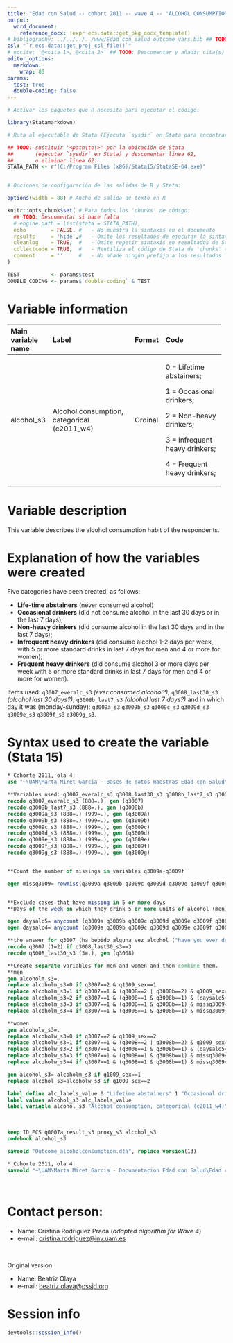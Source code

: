 ```yaml
---
title: "Edad con Salud -- cohort 2011 -- wave 4 -- 'ALCOHOL CONSUMPTION'" 
output:
  word_document:
    reference_docx: !expr ecs.data::get_pkg_docx_template()
# bibliography: ../../../../www/Edad_con_salud_outcome_vars.bib ## TODO: Descomentar esta línea SI se utiliza el gestor bibliográfico, en otro caso BORRAR esta línea
csl: "`r ecs.data::get_proj_csl_file()`"
# nocite: '@<cita_1>, @<cita_2>' ## TODO: Descomentar y añadir cita(s) o borrar campo
editor_options: 
  markdown:
    wrap: 80
params:
  test: true
  double-coding: false
---
```


```r
# Activar los paquetes que R necesita para ejecutar el código:

library(Statamarkdown)

# Ruta al ejecutable de Stata (Ejecuta `sysdir` en Stata para encontrar la ruta)

## TODO: sustituir '<path\to\>' por la ubicación de Stata
##       (ejecutar `sysdir` en Stata) y descomentar línea 62,
##       o eliminar linea 62:
STATA_PATH <- r"(C:/Program Files (x86)/Stata15/StataSE-64.exe)"


# Opciones de configuración de las salidas de R y Stata:

options(width = 88) # Ancho de salida de texto en R

knitr::opts_chunk$set( # Para todos los 'chunks' de código:
  ## TODO: Descomentar si hace falta
  # engine.path = list(stata = STATA_PATH),
  echo        = FALSE, #   - No muestra la sintaxis en el documento
  results     = 'hide',#   - Omite los resultados de ejecutar la sintaxis
  cleanlog    = TRUE,  #   - Omite repetir sintaxis en resultados de Stata
  collectcode = TRUE,  #   - Reutiliza el código de Stata de 'chunks' anteriores
  comment     = ''     #   - No añade ningún prefijo a los resultados
)

TEST          <- params$test
DOUBLE_CODING <- params$`double-coding` & TEST
```

# Variable information

+--------------------+---------------------------------------------+-------------+--------------------------------+
| Main variable name | Label                                       | Format      | Code                           |
+:===================+:============================================+:============+:===============================+
| alcohol_s3         | Alcohol consumption, categorical (c2011_w4) | Ordinal     | 0 = Lifetime abstainers;       |
|                    |                                             |             |                                |
|                    |                                             |             | 1 = Occasional drinkers;       |
|                    |                                             |             |                                |
|                    |                                             |             | 2 = Non-heavy drinkers;        |
|                    |                                             |             |                                |
|                    |                                             |             | 3 = Infrequent heavy drinkers; |
|                    |                                             |             |                                |
|                    |                                             |             | 4 = Frequent heavy drinkers;   |
+--------------------+---------------------------------------------+-------------+--------------------------------+

# Variable description

This variable describes the alcohol consumption habit of the respondents.

# Explanation of how the variables were created

Five categories have been created, as follows:

-   **Life-time abstainers** (never consumed alcohol) 
- **Occasional drinkers** (did not consume alcohol in the last 30 days or in the
last 7 days);
-   **Non-heavy drinkers** (did consume alcohol in the last 30 days and in 
the last 7 days);
-   **Infrequent heavy drinkers** (did consume alcohol 1-2 days per week, with 
5 or more standard drinks in last 7 days for men and 4 or more for women);
-   **Frequent heavy drinkers** (did consume alcohol 3 or more days per week 
with 5 or more standard drinks in last 7 days for men and 4 or more for women).

Items used: `q3007_everalc_s3` _(ever consumed alcohol?)_; `q3008_last30_s3` 
_(alcohol last 30 days?)_; `q3008b_last7_s3` _(alcohol last 7 days?)_ and in which
day it was (monday-sunday): `q3009a_s3` `q3009b_s3` `q3009c_s3` `q3009d_s3` 
`q3009e_s3` `q3009f_s3` `q3009g_s3`.


# Syntax used to create the variable (Stata 15)

```stata
* Cohorte 2011, ola 4:
use "~\UAM\Marta Miret Garcia - Bases de datos maestras Edad con Salud\Ola_4\Cohorte 2011\rawdata_c2011w4.dta"
```

```stata
**Variables used: q3007_everalc_s3 q3008_last30_s3 q3008b_last7_s3 q3009a_s3 q3009b_s3 q3009c_s3 q3009d_s3 q3009e_s3 q3009f_s3 q3009g_s3**
recode q3007_everalc_s3 (888=.), gen (q3007)
recode q3008b_last7_s3 (888=.), gen (q3008b)
recode q3009a_s3 (888=.) (999=.), gen (q3009a)
recode q3009b_s3 (888=.) (999=.), gen (q3009b)
recode q3009c_s3 (888=.) (999=.), gen (q3009c)
recode q3009d_s3 (888=.) (999=.), gen (q3009d)
recode q3009e_s3 (888=.) (999=.), gen (q3009e)
recode q3009f_s3 (888=.) (999=.), gen (q3009f)
recode q3009g_s3 (888=.) (999=.), gen (q3009g)


**Count the number of missings in variables q3009a-q3009f

egen missq3009= rowmiss(q3009a q3009b q3009c q3009d q3009e q3009f q3009g)


**Exclude cases that have missing in 5 or more days
**Days of the week on which they drink 5 or more units of alcohol (men) and 4 or more units of alcohol (women)

egen daysalc5= anycount (q3009a q3009b q3009c q3009d q3009e q3009f q3009g), v(5/40)
egen daysalc4= anycount (q3009a q3009b q3009c q3009d q3009e q3009f q3009g), v(4/40)

**the answer for q3007 (ha bebido alguna vez alcohol ("have you ever drunk alcohol")) it will be "no" if in q3008 they answer that they have "never drank" (“nunca han bebido”)
recode q3007 (1=2) if q3008_last30_s3==3
recode q3008_last30_s3 (3=.), gen (q3008)

**Create separate variables for men and women and then combine them.
**men
gen alcoholm_s3=. 
replace alcoholm_s3=0 if q3007==2 & q1009_sex==1
replace alcoholm_s3=1 if q3007==1 & (q3008==2 | q3008b==2) & q1009_sex==1
replace alcoholm_s3=2 if q3007==1 & (q3008==1 & q3008b==1) & (daysalc5<1) & q1009_sex==1
replace alcoholm_s3=3 if q3007==1 & (q3008==1 & q3008b==1) & missq3009<5 & (daysalc5>0 & daysalc5<3)  & q1009_sex==1
replace alcoholm_s3=4 if q3007==1 & (q3008==1 & q3008b==1) & missq3009<5 & (daysalc5>2) & q1009_sex==1

**women
gen alcoholw_s3=. 
replace alcoholw_s3=0 if q3007==2 & q1009_sex==2
replace alcoholw_s3=1 if q3007==1 & (q3008==2 | q3008b==2) & q1009_sex==2
replace alcoholw_s3=2 if q3007==1 & (q3008==1 & q3008b==1) & (daysalc5<1) & q1009_sex==2
replace alcoholw_s3=3 if q3007==1 & (q3008==1 & q3008b==1) & missq3009<5 & (daysalc4>0 & daysalc4<3)  & q1009_sex==2
replace alcoholw_s3=4 if q3007==1 & (q3008==1 & q3008b==1) & missq3009<5 & (daysalc4>2) & q1009_sex==2

gen alcohol_s3= alcoholm_s3 if q1009_sex==1
replace alcohol_s3=alcoholw_s3 if q1009_sex==2

label define alc_labels_value 0 "Lifetime abstainers" 1 "Occasional drinkers" 2 "Non-heavy drinkers" 3 "Infrequent heavy drinkers" 4 "Frequent heavy drinkers"
label values alcohol_s3 alc_labels_value
label variable alcohol_s3 "Alcohol consumption, categorical (c2011_w4)"
```

<br> 

```stata
keep ID_ECS q0007a_result_s3 proxy_s3 alcohol_s3
codebook alcohol_s3
```

```stata
saveold "Outcome_alcoholconsumption.dta", replace version(13)
```

```stata
* Cohorte 2011, ola 4:
saveold "~\UAM\Marta Miret Garcia - Documentacion Edad con Salud\Edad con salud - Ola 4\Outcomes\Cohorte 2011\Outcome datasets\Outcome_alcoholconsumption.dta", replace version(13)
```

<br>

# Contact person:

-   Name: Cristina Rodríguez Prada (_adapted algorithm for Wave 4_)
-   e-mail: [cristina.rodriguez@inv.uam.es](mailto:cristina.rodriguez@inv.uam.es){.email}

<br>


Original version:

-   Name: Beatriz Olaya
-   e-mail: [beatriz.olaya@pssjd.org](mailto:beatriz.olaya@pssjd.org){.email}


\newpage

# Session info

```r
devtools::session_info()
```
